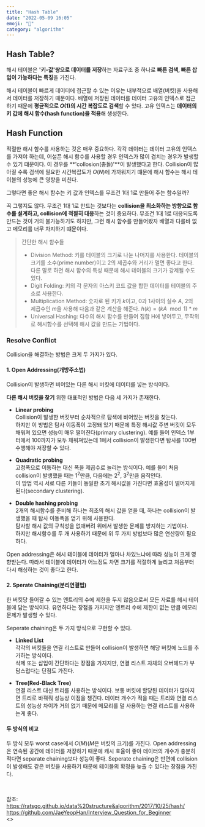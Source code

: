 ```yaml
---
title: "Hash Table"
date: "2022-05-09 16:05"
emoji: "🔑"
category: "algorithm"
---
```


## Hash Table?
해시 테이블은 **'키-값'쌍으로 데이터를 저장**하는 자료구조 중 하나로 **빠른 검색, 빠른 삽입이 가능하다는 특징**을 가진다.

해시 테이블이 빠르게 데이터에 접근할 수 있는 이유는 내부적으로 배열(버킷)을 사용해서 데이터를 저장하기 때문이다.
배열에 저장된 데이터를 데이터 고유의 인덱스로 접근하기 때문에 **평균적으로 $O(1)$의 시간 복잡도로 검색**할 수 있다.
고유 인덱스는 **데이터의 키 값에 해시 함수(hash function)을 적용**해 생성한다.

## Hash Function
적절한 해시 함수를 사용하는 것은 매우 중요하다.
각각 데이터는 데이터 고유의 인덱스를 가져야 하는데, 어설픈 해시 함수를 사용할 경우 인덱스가 많이 겹치는 경우가 발생할 수 있기 떄문이다.
이 경우를 **'collosion(충돌)'**이 발생했다고 한다.
Collision이 많아질 수록 검색에 필요한 시간복잡도가 $O(N)$에 가까워지기 떄문에 해시 함수는 해시 테이블의 성능에 큰 영향을 미친다.

그렇다면 좋은 해시 함수는 키 값과 인덱스를 무조건 1대 1로 만들어 주는 함수일까?

꼭 그렇지도 않다.
무조건 1대 1로 만드는 것보다는 **collision을 최소화하는 방향으로 함수롤 설계하고, collision에 적절히 대응**하는 것이 중요하다.
무조건 1대 1로 대응되도록 만드는 것이 거의 불가능하기도 하지만, 그런 해시 함수를 만들어봤자 배열과 다를바 없고 메모리를 너무 차지하기 떄문이다.

> 간단한 해시 함수들
> - Division Method: 키를 테이블의 크기로 나눈 나머지를 사용한다. 
> 테이블의 크기를 소수(prime number)이고 2의 제곱수와 거리가 멀면 좋다고 한다. 다른 말로 하면 해시 함수의 특성 때문에 해시 테이블의 크기가 강제될 수도 있다.
> - Digit Folding: 키의 각 문자의 아스키 코드 값을 합한 데이터를 테이블의 주소로 사용한다.
> - Multiplication Method: 숫자로 된 키가 $k$이고, 0과 1사이의 실수 $A$, 2의 제곱수인 $m$을 사용해 다음과 같은 계산을 해준다.
> $h(k)=(kA\mod 1) * m$
> - Universal Hashing: 다수의 해시 함수를 만들어 집합 H에 넣어두고, 무작위로 해시함수를 선택해 해시 값을 만드는 기법이다.

### Resolve Conflict
Collision을 해결하는 방법은 크게 두 가지가 있다.
#### 1. Open Addressing(개방주소법)
Collision이 발생하면 비어있는 다른 해시 버킷에 데이터를 넣는 방식이다.

**다른 해시 버킷을 찾기** 위한 대표적인 방법은 다음 세 가지가 존재한다.

- **Linear probing**  
    Collision이 발생한 버킷부터 순차적으로 탐색에 비어있는 버킷을 찾는다.  
    하지만 이 방법은 탐사 이동폭이 고정돼 있기 때문에 특정 해시값 주변 버킷이 모두 채워져 있으면 성능이 매우 떨어진다(primary clustering).
    예를 들어 인덱스 1부터에서 100까지가 모두 채워져있는데 1에서 collision이 발생한다면 탐사를 100번 수행해야 저장할 수 있다.

- **Quadratic probing**  
    고정폭으로 이동하는 대신 폭을 제곱수로 늘리는 방식이다. 예를 들어 처음 collision이 발생했을 때는 $1^2$만큼, 다음에는 $2^2$, $3^2$만큼 움직인다.  
    이 방법 역시 서로 다른 키들이 동일한 초기 해시값을 가진다면 효율성이 떨어지게 된다(secondary clustering).

- **Double hashing probing**  
    2개의 해시함수를 준비해 하나는 최초의 해시 값을 얻을 때, 하나는 collision이 발생했을 때 탐사 이동폭을 얻기 위해 사용한다.  
    탐사할 해시 값의 규칙성을 없애버려 위에서 발생한 문제를 방지하는 기법이다.  
    하지만 해시함수를 두 개 사용하기 때문에 위 두 가지 방법보다 많은 연산량이 필요하다.

Open addressing은 해시 테이블에 데이터가 얼마나 차있느냐에 따라 성능이 크게 영향받는다.
따라서 테이블에 데이터가 어느정도 차면 크기를 적절하게 늘리고 처음부터 다시 해싱하는 것이 좋다고 한다.

#### 2. Sperate Chaining(분리연결법)
한 버킷당 들어갈 수 있는 엔트리의 수에 제한을 두지 않음으로써 모든 자료를 헤시 테이블에 담는 방식이다.
유연하다는 장점을 가지지만 엔트리 수에 제한이 없는 만큼 메모리 문제가 발생할 수 있다.

Seperate chaining은 두 가지 방식으로 구현할 수 있다.

- **Linked List**  
    각각의 버킷들을 연결 리스트로 만들어 collision이 발생하면 해당 버킷에 노드를 추가하는 방식이다.  
    삭제 또는 삽입이 간단하다는 장점을 가지지만, 연결 리스트 자체의 오버헤드가 부담스럽다는 단점도 가진다.

- **Tree(Red-Black Tree)**  
    연결 리스트 대신 트리를 사용하는 방식이다. 보통 버킷에 할당된 데이터가 많아지면 트리로 바꿔줘 성능상 이점을 챙긴다.
    데이터 개수가 적을 때는 트리와 연결 리스트의 성능상 차이가 거의 없기 때문에 메모리를 덜 사용하는 연결 리스트를 사용하는게 좋다.

#### 두 방식의 비교
두 방식 모두 worst case에서 $O(M)$($M$은 버킷의 크기)를 가진다.
Open addressing은 연속된 공간에 데이터를 저장하기 때문에 캐시 효율이 좋아 데이터의 개수가 충분히 적다면 separate chaining보다 성능이 좋다.
Seperate chaining은 반면에 collision이 발생해도 같은 버킷을 사용하기 때문에 테이블의 확정을 늦출 수 있다는 장점을 가진다.


<br/>

참조:  
<https://ratsgo.github.io/data%20structure&algorithm/2017/10/25/hash/>  
<https://github.com/JaeYeopHan/Interview_Question_for_Beginner>  
<>